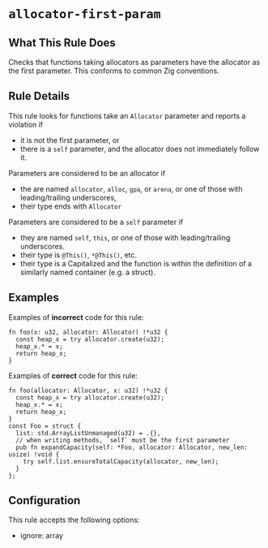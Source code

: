 # `allocator-first-param`

<RuleBanner category="style" default="off" />

## What This Rule Does

Checks that functions taking allocators as parameters have the allocator as
the first parameter. This conforms to common Zig conventions.

## Rule Details

This rule looks for functions take an `Allocator` parameter and reports a
violation if

- it is not the first parameter, or
- there is a `self` parameter, and the allocator does not immediately follow it.

Parameters are considered to be an allocator if

- the are named `allocator`, `alloc`, `gpa`, or `arena`, or one of those
  with leading/trailing underscores,
- their type ends with `Allocator`

Parameters are considered to be a `self` parameter if

- they are named `self`, `this`, or one of those with leading/trailing underscores.
- their type is `@This()`, `*@This()`, etc.
- their type is a Capitalized and the function is within the definition of a
  similarly named container (e.g. a struct).

## Examples

Examples of **incorrect** code for this rule:

```zig
fn foo(x: u32, allocator: Allocator) !*u32 {
  const heap_x = try allocator.create(u32);
  heap_x.* = x;
  return heap_x;
}
```

Examples of **correct** code for this rule:

```zig
fn foo(allocator: Allocator, x: u32) !*u32 {
  const heap_x = try allocator.create(u32);
  heap_x.* = x;
  return heap_x;
}
const Foo = struct {
  list: std.ArrayListUnmanaged(u32) = .{},
  // when writing methods, `self` must be the first parameter
  pub fn expandCapacity(self: *Foo, allocator: Allocator, new_len: usize) !void {
    try self.list.ensureTotalCapacity(allocator, new_len);
  }
};
```

## Configuration

This rule accepts the following options:

- ignore: array
